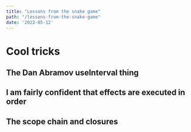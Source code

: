 ```yaml
---
title: "Lessons from the snake game"
path: "/lessons-from-the-snake-game"
date: '2022-05-12'
---
```


<SnakeGame csize={800}></SnakeGame>

# Cool tricks

## The Dan Abramov useInterval thing
## I am fairly confident that effects are executed in order

## The scope chain and closures
